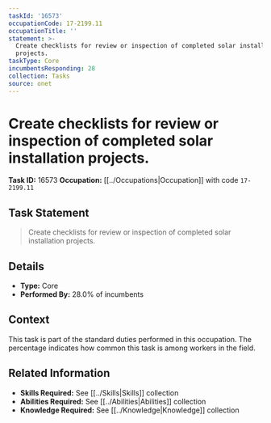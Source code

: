 ```yaml
---
taskId: '16573'
occupationCode: 17-2199.11
occupationTitle: ''
statement: >-
  Create checklists for review or inspection of completed solar installation
  projects.
taskType: Core
incumbentsResponding: 28
collection: Tasks
source: onet
---
```

# Create checklists for review or inspection of completed solar installation projects.

**Task ID:** 16573
**Occupation:** [[../Occupations|Occupation]] with code `17-2199.11`

## Task Statement

> Create checklists for review or inspection of completed solar installation projects.

## Details

- **Type:** Core
- **Performed By:** 28.0% of incumbents

## Context

This task is part of the standard duties performed in this occupation. The percentage indicates how common this task is among workers in the field.

## Related Information

- **Skills Required:** See [[../Skills|Skills]] collection
- **Abilities Required:** See [[../Abilities|Abilities]] collection
- **Knowledge Required:** See [[../Knowledge|Knowledge]] collection
